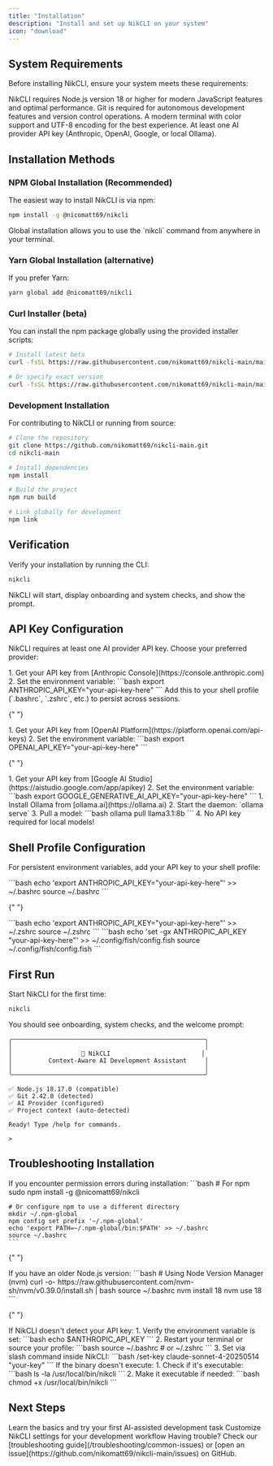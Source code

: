 ```yaml
---
title: "Installation"
description: "Install and set up NikCLI on your system"
icon: "download"
---
```


## System Requirements

Before installing NikCLI, ensure your system meets these requirements:

<CardGroup cols={2}>
  <Card title="Node.js 18+" icon="node-js">
    NikCLI requires Node.js version 18 or higher for modern JavaScript features
    and optimal performance.
  </Card>
  <Card title="Git" icon="git-alt">
    Git is required for autonomous development features and version control
    operations.
  </Card>
  <Card title="Terminal" icon="terminal">
    A modern terminal with color support and UTF-8 encoding for the best
    experience.
  </Card>
  <Card title="API Keys" icon="key">
    At least one AI provider API key (Anthropic, OpenAI, Google, or local
    Ollama).
  </Card>
</CardGroup>

## Installation Methods

### NPM Global Installation (Recommended)

The easiest way to install NikCLI is via npm:

```bash
npm install -g @nicomatt69/nikcli
```

<Note>
  Global installation allows you to use the `nikcli` command from anywhere in
  your terminal.
</Note>

### Yarn Global Installation (alternative)

If you prefer Yarn:

```bash
yarn global add @nicomatt69/nikcli
```

### Curl Installer (beta)

You can install the npm package globally using the provided installer scripts:

```bash
# Install latest beta
curl -fsSL https://raw.githubusercontent.com/nikomatt69/nikcli-main/main/installer/install.sh | bash

# Or specify exact version
curl -fsSL https://raw.githubusercontent.com/nikomatt69/nikcli-main/main/installer/install.sh | bash -s -- --version 0.1.1
```

### Development Installation

For contributing to NikCLI or running from source:

```bash
# Clone the repository
git clone https://github.com/nikomatt69/nikcli-main.git
cd nikcli-main

# Install dependencies
npm install

# Build the project
npm run build

# Link globally for development
npm link
```

## Verification

Verify your installation by running the CLI:

```bash
nikcli
```

NikCLI will start, display onboarding and system checks, and show the prompt.

## API Key Configuration

NikCLI requires at least one AI provider API key. Choose your preferred provider:

<Tabs>
  <Tab title="Anthropic Claude (Recommended)">
    1. Get your API key from [Anthropic Console](https://console.anthropic.com)
    2. Set the environment variable:
    ```bash
    export ANTHROPIC_API_KEY="your-api-key-here"
    ```
    <Tip>
      Add this to your shell profile (`.bashrc`, `.zshrc`, etc.) to persist
      across sessions.
    </Tip>
  </Tab>

{" "}

<Tab title="OpenAI GPT">
  1. Get your API key from [OpenAI
  Platform](https://platform.openai.com/api-keys) 2. Set the environment
  variable: ```bash export OPENAI_API_KEY="your-api-key-here" ```
</Tab>

{" "}

<Tab title="Google Gemini">
  1. Get your API key from [Google AI
  Studio](https://aistudio.google.com/app/apikey) 2. Set the environment
  variable: ```bash export GOOGLE_GENERATIVE_AI_API_KEY="your-api-key-here" ```
</Tab>

  <Tab title="Ollama (Local)">
    1. Install Ollama from [ollama.ai](https://ollama.ai)
    2. Start the daemon: `ollama serve`
    3. Pull a model:
    ```bash
    ollama pull llama3.1:8b
    ```
    4. No API key required for local models!
  </Tab>
</Tabs>

## Shell Profile Configuration

For persistent environment variables, add your API key to your shell profile:

<Tabs>
  <Tab title="Bash">
    ```bash
    echo 'export ANTHROPIC_API_KEY="your-api-key-here"' >> ~/.bashrc
    source ~/.bashrc
    ```
  </Tab>

{" "}

<Tab title="Zsh">
  ```bash echo 'export ANTHROPIC_API_KEY="your-api-key-here"' >> ~/.zshrc source
  ~/.zshrc ```
</Tab>

  <Tab title="Fish">
    ```bash
    echo 'set -gx ANTHROPIC_API_KEY "your-api-key-here"' >> ~/.config/fish/config.fish
    source ~/.config/fish/config.fish
    ```
  </Tab>
</Tabs>

## First Run

Start NikCLI for the first time:

```bash
nikcli
```

You should see onboarding, system checks, and the welcome prompt:

```
╭─────────────────────────────────────────────────────╮
│                                                     │
│                   🚀 NikCLI                         │
│          Context-Aware AI Development Assistant     │
│                                                     │
╰─────────────────────────────────────────────────────╯

✅ Node.js 18.17.0 (compatible)
✅ Git 2.42.0 (detected)
✅ AI Provider (configured)
✅ Project context (auto-detected)

Ready! Type /help for commands.

>
```

## Troubleshooting Installation

<AccordionGroup>
  <Accordion title="Permission Denied Errors">
    If you encounter permission errors during installation:
    ```bash
    # For npm
    sudo npm install -g @nicomatt69/nikcli
    
    # Or configure npm to use a different directory
    mkdir ~/.npm-global
    npm config set prefix '~/.npm-global'
    echo 'export PATH=~/.npm-global/bin:$PATH' >> ~/.bashrc
    source ~/.bashrc
    ```
  </Accordion>

{" "}

<Accordion title="Node.js Version Issues">
  If you have an older Node.js version: ```bash # Using Node Version Manager
  (nvm) curl -o- https://raw.githubusercontent.com/nvm-sh/nvm/v0.39.0/install.sh
  | bash source ~/.bashrc nvm install 18 nvm use 18 ```
</Accordion>

{" "}

<Accordion title="API Key Not Detected">
  If NikCLI doesn't detect your API key: 1. Verify the environment variable is
  set: ```bash echo $ANTHROPIC_API_KEY ``` 2. Restart your terminal or source
  your profile: ```bash source ~/.bashrc # or ~/.zshrc ``` 3. Set via slash
  command inside NikCLI: ```bash /set-key claude-sonnet-4-20250514 "your-key"
  ```
</Accordion>

  <Accordion title="Binary Execution Issues">
    If the binary doesn't execute:
    1. Check if it's executable:
    ```bash
    ls -la /usr/local/bin/nikcli
    ```
    2. Make it executable if needed:
    ```bash
    chmod +x /usr/local/bin/nikcli
    ```
  </Accordion>
</AccordionGroup>

## Next Steps

<CardGroup cols={2}>
  <Card title="First Steps" icon="rocket" href="/quickstart/first-steps">
    Learn the basics and try your first AI-assisted development task
  </Card>
  <Card title="Configuration" icon="gear" href="/quickstart/configuration">
    Customize NikCLI settings for your development workflow
  </Card>
</CardGroup>

<Note>
  Having trouble? Check our [troubleshooting
  guide](/troubleshooting/common-issues) or [open an
  issue](https://github.com/nikomatt69/nikcli-main/issues) on GitHub.
</Note>
